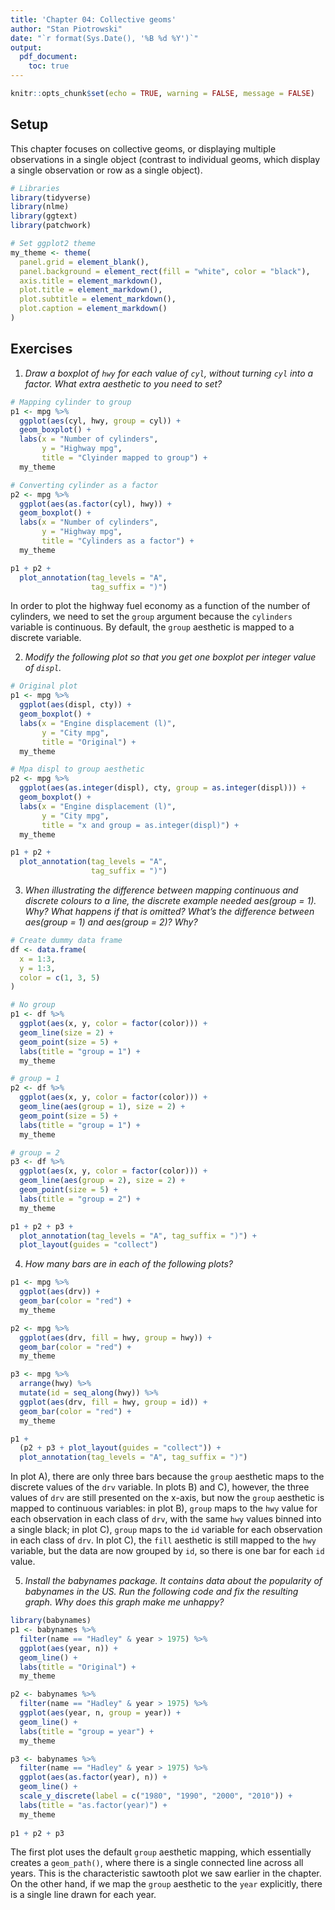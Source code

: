 ```yaml
---
title: 'Chapter 04: Collective geoms'
author: "Stan Piotrowski"
date: "`r format(Sys.Date(), '%B %d %Y')`"
output:
  pdf_document:
    toc: true
---
```


```r
knitr::opts_chunk$set(echo = TRUE, warning = FALSE, message = FALSE)
```

## Setup 

This chapter focuses on collective geoms, or displaying multiple observations in a single object (contrast to individual geoms, which display a single observation or row as a single object).

```r
# Libraries
library(tidyverse)
library(nlme)
library(ggtext)
library(patchwork)

# Set ggplot2 theme
my_theme <- theme(
  panel.grid = element_blank(),
  panel.background = element_rect(fill = "white", color = "black"),
  axis.title = element_markdown(),
  plot.title = element_markdown(),
  plot.subtitle = element_markdown(),
  plot.caption = element_markdown()
)
```

## Exercises

1) _Draw a boxplot of `hwy` for each value of `cyl`, without turning `cyl` into a factor.  What extra aesthetic to you need to set?_

```r
# Mapping cylinder to group
p1 <- mpg %>% 
  ggplot(aes(cyl, hwy, group = cyl)) + 
  geom_boxplot() +
  labs(x = "Number of cylinders", 
       y = "Highway mpg", 
       title = "Clyinder mapped to group") + 
  my_theme

# Converting cylinder as a factor
p2 <- mpg %>% 
  ggplot(aes(as.factor(cyl), hwy)) +
  geom_boxplot() +
  labs(x = "Number of cylinders", 
       y = "Highway mpg", 
       title = "Cylinders as a factor") +
  my_theme

p1 + p2 + 
  plot_annotation(tag_levels = "A", 
                  tag_suffix = ")")
```

In order to plot the highway fuel economy as a function of the number of cylinders, we need to set the `group` argument because the `cylinders` variable is continuous.  By default, the `group` aesthetic is mapped to a discrete variable.  
    
2) _Modify the following plot so that you get one boxplot per integer value of `displ`._

```r
# Original plot
p1 <- mpg %>% 
  ggplot(aes(displ, cty)) +
  geom_boxplot() + 
  labs(x = "Engine displacement (l)", 
       y = "City mpg",
       title = "Original") +
  my_theme

# Mpa displ to group aesthetic
p2 <- mpg %>% 
  ggplot(aes(as.integer(displ), cty, group = as.integer(displ))) +
  geom_boxplot() + 
  labs(x = "Engine displacement (l)",
       y = "City mpg", 
       title = "x and group = as.integer(displ)") + 
  my_theme

p1 + p2 + 
  plot_annotation(tag_levels = "A", 
                  tag_suffix = ")")
```
    
3) _When illustrating the difference between mapping continuous and discrete colours to a line, the discrete example needed aes(group = 1). Why? What happens if that is omitted? What’s the difference between aes(group = 1) and aes(group = 2)? Why?_

```r
# Create dummy data frame
df <- data.frame(
  x = 1:3,
  y = 1:3,
  color = c(1, 3, 5)
)

# No group
p1 <- df %>% 
  ggplot(aes(x, y, color = factor(color))) +
  geom_line(size = 2) + 
  geom_point(size = 5) +
  labs(title = "group = 1") + 
  my_theme

# group = 1
p2 <- df %>% 
  ggplot(aes(x, y, color = factor(color))) + 
  geom_line(aes(group = 1), size = 2) + 
  geom_point(size = 5) + 
  labs(title = "group = 1") + 
  my_theme

# group = 2
p3 <- df %>% 
  ggplot(aes(x, y, color = factor(color))) +
  geom_line(aes(group = 2), size = 2) + 
  geom_point(size = 5) + 
  labs(title = "group = 2") + 
  my_theme

p1 + p2 + p3 +
  plot_annotation(tag_levels = "A", tag_suffix = ")") +
  plot_layout(guides = "collect")
```

4) _How many bars are in each of the following plots?_

```r
p1 <- mpg %>% 
  ggplot(aes(drv)) +
  geom_bar(color = "red") + 
  my_theme

p2 <- mpg %>% 
  ggplot(aes(drv, fill = hwy, group = hwy)) +
  geom_bar(color = "red") +
  my_theme

p3 <- mpg %>% 
  arrange(hwy) %>% 
  mutate(id = seq_along(hwy)) %>% 
  ggplot(aes(drv, fill = hwy, group = id)) +
  geom_bar(color = "red") + 
  my_theme

p1 +
  (p2 + p3 + plot_layout(guides = "collect")) + 
  plot_annotation(tag_levels = "A", tag_suffix = ")")
```

In plot A), there are only three bars because the `group` aesthetic maps to the discrete values of the `drv` variable.  In plots B) and C), however, the three values of `drv` are still presented on the x-axis, but now the `group` aesthetic is mapped to continuous variables: in plot B), `group` maps to the `hwy` value for each observation in each class of `drv`, with the same `hwy` values binned into a single black; in plot C), `group` maps to the `id` variable for each observation in each class of `drv`.  In plot C), the `fill` aesthetic is still mapped to the `hwy` variable, but the data are now grouped by `id`, so there is one bar for each `id` value.

5) _Install the babynames package. It contains data about the popularity of babynames in the US. Run the following code and fix the resulting graph. Why does this graph make me unhappy?_

```r
library(babynames)
p1 <- babynames %>% 
  filter(name == "Hadley" & year > 1975) %>% 
  ggplot(aes(year, n)) +
  geom_line() +
  labs(title = "Original") + 
  my_theme

p2 <- babynames %>% 
  filter(name == "Hadley" & year > 1975) %>% 
  ggplot(aes(year, n, group = year)) +
  geom_line() + 
  labs(title = "group = year") +
  my_theme

p3 <- babynames %>% 
  filter(name == "Hadley" & year > 1975) %>% 
  ggplot(aes(as.factor(year), n)) + 
  geom_line() +
  scale_y_discrete(label = c("1980", "1990", "2000", "2010")) + 
  labs(title = "as.factor(year)") + 
  my_theme
  
p1 + p2 + p3
```

The first plot uses the default `group` aesthetic mapping, which essentially creates a `geom_path()`, where there is a single connected line across all years.  This is the characteristic sawtooth plot we saw earlier in the chapter.  On the other hand, if we map the `group` aesthetic to the `year` explicitly, there is a single line drawn for each year.  


